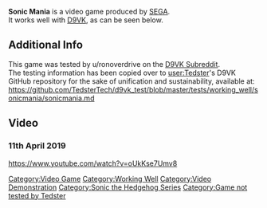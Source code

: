 <strong>Sonic Mania</strong> is a video game produced by [[SEGA]].
<br />
It works well with [[D9VK]], as can be seen below.

==Additional Info==
This game was tested by u/ronoverdrive on the [[D9VK Subreddit]].
<br />
The testing information has been copied over to [[user:Tedster]]'s D9VK GitHub repository for the sake of unification and sustainability, available at:
<br />
https://github.com/TedsterTech/d9vk_test/blob/master/tests/working_well/sonicmania/sonicmania.md

==Video==
===11th April 2019===
<youtube>https://www.youtube.com/watch?v=oUkKse7Umv8</youtube>

[[Category:Video Game]]
[[Category:Working Well]]
[[Category:Video Demonstration]]
[[Category:Sonic the Hedgehog Series]]
[[Category:Game not tested by Tedster]]
